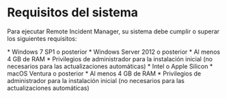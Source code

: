 
# Requisitos del sistema

Para ejecutar Remote Incident Manager, su sistema debe cumplir o superar los siguientes requisitos:

<Windows>
  * Windows 7 SP1 o posterior
  * Windows Server 2012 o posterior
  * Al menos 4 GB de RAM
  * Privilegios de administrador para la instalación inicial (no necesarios para las actualizaciones automáticas)
</Windows>

<MacOS>
  * Intel o Apple Silicon
  * macOS Ventura o posterior
  * Al menos 4 GB de RAM
  * Privilegios de administrador para la instalación inicial (no necesarios para las actualizaciones automáticas)
</MacOS>
